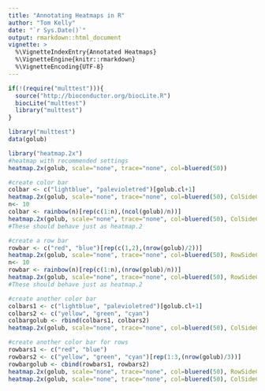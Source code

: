 ```yaml
---
title: "Annotating Heatmaps in R"
author: "Tom Kelly"
date: "`r Sys.Date()`"
output: rmarkdown::html_document
vignette: >
  %\VignetteIndexEntry{Annotated Heatmaps}
  %\VignetteEngine{knitr::rmarkdown}
  %\VignetteEncoding{UTF-8}
---
```


```r
if(!(require("multtest"))){
  source("http://bioconductor.org/biocLite.R")
  biocLite("multtest")
  library("multtest")
}
```

```r
library("multtest")
data(golub)
```


```r
library("heatmap.2x")
#heatmap with recommended settings
heatmap.2x(golub, scale="none", trace="none", col=bluered(50))
```

```r
#create color bar
colbar <- c("lightblue", "palevioletred")[golub.cl+1]
heatmap.2x(golub, scale="none", trace="none", col=bluered(50), ColSideColors=colbar)
n<- 10
colbar <- rainbow(n)[rep(c(1:n),(ncol(golub)/n))]
heatmap.2x(golub, scale="none", trace="none", col=bluered(50), ColSideColors=colbar)
#These should behave just as heatmap.2
```

```r
#create a row bar
rowbar <- c("red", "blue")[rep(c(1,2),(nrow(golub)/2))]
heatmap.2x(golub, scale="none", trace="none", col=bluered(50), RowSideColors=rowbar)
n<- 10
rowbar <- rainbow(n)[rep(c(1:n),(nrow(golub)/n))]
heatmap.2x(golub, scale="none", trace="none", col=bluered(50), RowSideColors=rowbar)
#These should behave just as heatmap.2
```

```r
#create another color bar
colbars1 <- c("lightblue", "palevioletred")[golub.cl+1]
colbars2 <- c("yellow", "green", "cyan")
colbargolub <- rbind(colbars1, colbars2)
heatmap.2x(golub, scale="none", trace="none", col=bluered(50), ColSideColors=colbargolub)
```

```r
#create another color bar for rows
rowbars1 <- c("red", "blue")
rowbars2 <- c("yellow", "green", "cyan")[rep(1:3,(nrow(golub)/3))]
rowbargolub <- cbind(rowbars1, rowbars2)
heatmap.2x(golub, scale="none", trace="none", col=bluered(50), RowSideColors=rowbargolub)
heatmap.2x(golub, scale="none", trace="none", col=bluered(50), ColSideColors=colbargolub, RowSideColors=rowbargolub)
```
